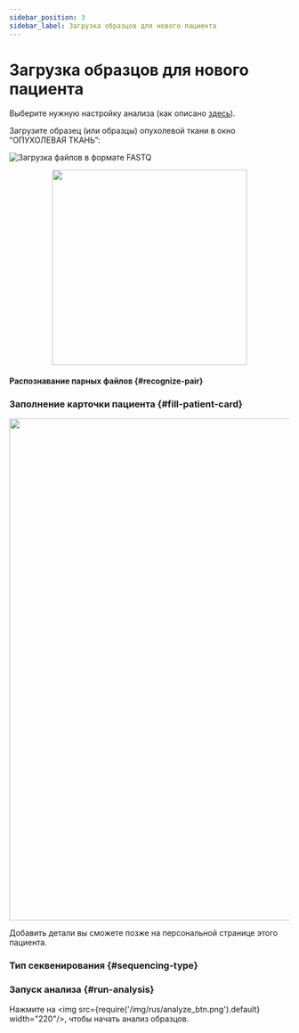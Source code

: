 ```yaml
---
sidebar_position: 3
sidebar_label: Загрузка образцов для нового пациента
---
```


# Загрузка образцов для нового пациента


<StartUpload />

Выберите нужную настройку анализа (как описано [здесь](/uploading-samples/tumor-only/to-preset)).

Загрузите образец (или образцы) опухолевой ткани в окно “ОПУХОЛЕВАЯ ТКАНЬ”:

![Загрузка файлов в формате FASTQ](/img/version_1.02/up_TO.png)


<SeveralSamples sample_type="одного" />

<p align="center">
<img src={require('/img/version_1.02/upload_tumor_only.png').default} width="350"/>
</p>


<UploadFiles />

#### Распознавание парных файлов {#recognize-pair}


<RecognizePair />

### Заполнение карточки пациента {#fill-patient-card}


<FillCard />

<p align="center">
<img src={require('/img/rus/3c-patient-page.png').default} width="900"/>
</p>

Добавить детали вы сможете позже на персональной странице этого пациента.

### Тип секвенирования {#sequencing-type}


<SequencingType set="из набора" />

### Запуск анализа {#run-analysis}

Нажмите на <img src={require('/img/rus/analyze_btn.png').default} width="220"/>, чтобы начать анализ образцов.


<DangerUploading />
